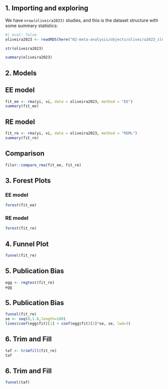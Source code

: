 ## 1. Importing and exploring

We have `nrow(oliveira2023)` studies, and this is the dataset structure with some summary statistics:

```r
#| eval: false
oliveira2023 <- readRDS(here("02-meta-analysis/objects/oliveira2023_clean.rds"))

str(oliveira2023)

summary(oliveira2023)
```

## 2. Models

::: {.panel-tabset}

## EE model

```r
fit_ee <- rma(yi, vi, data = oliveira2023, method = "EE")
summary(fit_ee)
```

## RE model

```r
fit_re <- rma(yi, vi, data = oliveira2023, method = "REML")
summary(fit_re)
```

## Comparison

```r
filor::compare_rma(fit_ee, fit_re)
```

:::

## 3. Forest Plots

::: {.panel-tabset}

### EE model

```r
forest(fit_ee)
```

### RE model

```r
forest(fit_re)
```

:::

## 4. Funnel Plot

```r
funnel(fit_re)
```

## 5. Publication Bias

```r
egg <- regtest(fit_re)
egg
```

## 5. Publication Bias

```r
funnel(fit_re)
se <- seq(0,1.8,length=100)
lines(coef(egg$fit)[1] + coef(egg$fit)[2]*se, se, lwd=3)
```

## 6. Trim and Fill

```r
taf <- trimfill(fit_re)
taf
```

## 6. Trim and Fill

```r
funnel(taf)
```